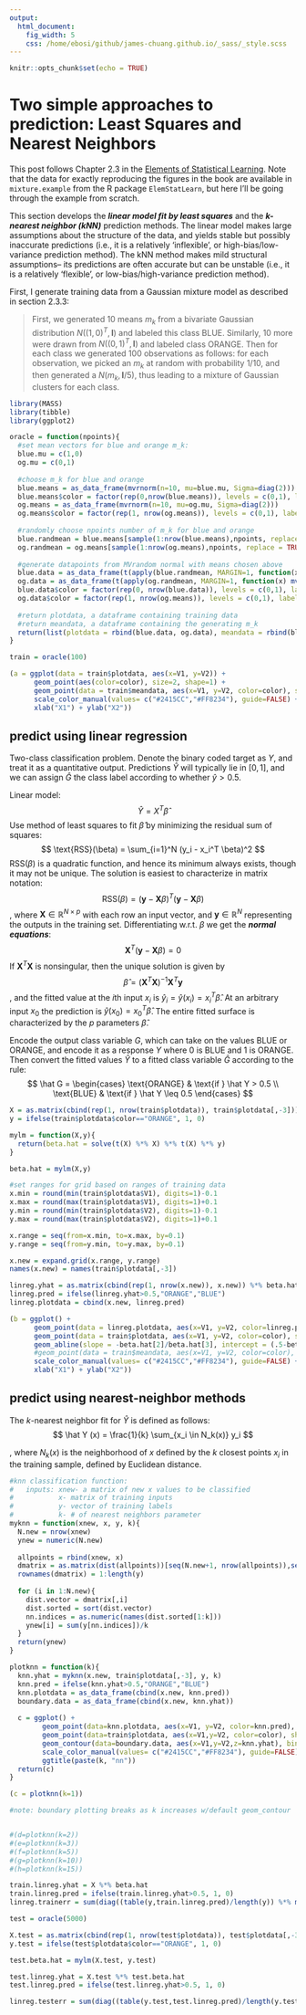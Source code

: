 ```yaml
---
output:
  html_document:
    fig_width: 5
    css: /home/ebosi/github/james-chuang.github.io/_sass/_style.scss
---
```


```r
knitr::opts_chunk$set(echo = TRUE)
```
# **Two simple approaches to prediction: Least Squares and Nearest Neighbors**
This post follows Chapter 2.3 in the [Elements of Statistical Learning](http://statweb.stanford.edu/~tibs/ElemStatLearn/). Note that the data for exactly reproducing the figures in the book are available in `mixture.example` from the R package `ElemStatLearn`, but here I'll be going through the example from scratch.

This section develops the ***linear model fit by least squares*** and the ***$k$-nearest neighbor (kNN)*** prediction methods. The linear model makes large assumptions about the structure of the data, and yields stable but possibly inaccurate predictions (i.e., it is a relatively 'inflexible', or high-bias/low-variance prediction method). The kNN method makes mild structural assumptions-- its predictions are often accurate but can be unstable (i.e., it is a relatively 'flexible', or low-bias/high-variance prediction method).

First, I generate training data from a Gaussian mixture model as described in section 2.3.3:

> First, we generated 10 means $m_k$ from a bivariate Gaussian distribution $N((1,0)^T, \mathbf{I})$ and labeled this class BLUE. Similarly, 10 more were drawn from $N((0,1)^T, \mathbf{I})$ and labeled class ORANGE. Then for each class we generated 100 observations as follows: for each observation, we picked an $m_k$ at random with probability $1/10$, and then generated a $N(m_k, \mathbf{I}/5)$, thus leading to a mixture of Gaussian clusters for each class.

```r
library(MASS)
library(tibble)
library(ggplot2)

oracle = function(npoints){
  #set mean vectors for blue and orange m_k:
  blue.mu = c(1,0)
  og.mu = c(0,1)
  
  #choose m_k for blue and orange
  blue.means = as_data_frame(mvrnorm(n=10, mu=blue.mu, Sigma=diag(2)))
  blue.means$color = factor(rep(0,nrow(blue.means)), levels = c(0,1), labels = c("BLUE", "ORANGE"))
  og.means = as_data_frame(mvrnorm(n=10, mu=og.mu, Sigma=diag(2)))
  og.means$color = factor(rep(1, nrow(og.means)), levels = c(0,1), labels = c("BLUE", "ORANGE"))
  
  #randomly choose npoints number of m_k for blue and orange
  blue.randmean = blue.means[sample(1:nrow(blue.means),npoints, replace = TRUE),1:2]
  og.randmean = og.means[sample(1:nrow(og.means),npoints, replace = TRUE),1:2]
  
  #generate datapoints from MVrandom normal with means chosen above
  blue.data = as_data_frame(t(apply(blue.randmean, MARGIN=1, function(x) mvrnorm(n=1, mu=x, Sigma=diag(2)/5))))
  og.data = as_data_frame(t(apply(og.randmean, MARGIN=1, function(x) mvrnorm(n=1, mu=x, Sigma=diag(2)/5))))
  blue.data$color = factor(rep(0, nrow(blue.data)), levels = c(0,1), labels = c("BLUE", "ORANGE"))
  og.data$color = factor(rep(1, nrow(og.means)), levels = c(0,1), labels = c("BLUE", "ORANGE"))
  
  #return plotdata, a dataframe containing training data
  #return meandata, a dataframe containing the generating m_k
  return(list(plotdata = rbind(blue.data, og.data), meandata = rbind(blue.means, og.means)))
}

train = oracle(100)

(a = ggplot(data = train$plotdata, aes(x=V1, y=V2)) +
      geom_point(aes(color=color), size=2, shape=1) +
      geom_point(data = train$meandata, aes(x=V1, y=V2, color=color), size=4) +
      scale_color_manual(values= c("#2415CC","#FF8234"), guide=FALSE) +
      xlab("X1") + ylab("X2"))
```

## **predict using linear regression**
Two-class classification problem. Denote the binary coded target as $Y$, and treat it as a quantitative output. Predictions $\hat Y$ will typically lie in $[0,1]$, and we can assign $\hat G$ the class label according to whether $\hat y > 0.5$.

Linear model:
$$
\hat Y = X^T \hat \beta
$$
Use method of least squares to fit $\hat \beta$ by minimizing the residual sum of squares:
$$
\text{RSS}(\beta) = \sum_{i=1}^N (y_i - x_i^T \beta)^2
$$
$\text{RSS}(\beta)$ is a quadratic function, and hence its minimum always exists, though it may not be unique. The solution is easiest to characterize in matrix notation:
$$
\text{RSS}(\beta) = (\mathbf{y}- \mathbf{X} \beta)^T (\mathbf{y} - \mathbf{X} \beta)
$$
, where $\mathbf{X} \in \mathbb{R}^{N \times p}$ with each row an input vector, and $\mathbf{y} \in \mathbb{R}^N$ representing the outputs in the training set. Differentiating w.r.t. $\beta$ we get the ***normal equations***:
$$
\mathbf{X}^T(\mathbf{y} - \mathbf{X}\beta) = 0
$$
If $\mathbf{X}^T\mathbf{X}$ is nonsingular, then the unique solution is given by
$$
\hat\beta = (\mathbf{X}^T \mathbf{X})^{-1} \mathbf{X}^T \mathbf{y}
$$
, and the fitted value at the $i$th input $x_i$ is $\hat y_i = \hat y(x_i) = x_i^T \hat \beta$. At an arbitrary input $x_0$ the prediction is $\hat y(x_0) = x_0^T \hat \beta$. The entire fitted surface is characterized by the $p$ parameters $\hat \beta$.

Encode the output class variable $G$, which can take on the values BLUE or ORANGE, and encode it as a response $Y$ where $0$ is BLUE and $1$ is ORANGE. Then convert the fitted values $\hat Y$ to a fitted class variable $\hat G$ according to the rule:
$$
\hat G = \begin{cases}
        \text{ORANGE}  & \text{if } \hat Y > 0.5 \\
        \text{BLUE}    & \text{if } \hat Y \leq 0.5
        \end{cases}
$$

```r
X = as.matrix(cbind(rep(1, nrow(train$plotdata)), train$plotdata[,-3]))
y = ifelse(train$plotdata$color=="ORANGE", 1, 0)

mylm = function(X,y){
  return(beta.hat = solve(t(X) %*% X) %*% t(X) %*% y)
}

beta.hat = mylm(X,y)

#set ranges for grid based on ranges of training data
x.min = round(min(train$plotdata$V1), digits=1)-0.1
x.max = round(max(train$plotdata$V1), digits=1)+0.1
y.min = round(min(train$plotdata$V2), digits=1)-0.1
y.max = round(max(train$plotdata$V2), digits=1)+0.1

x.range = seq(from=x.min, to=x.max, by=0.1)
y.range = seq(from=y.min, to=y.max, by=0.1)

x.new = expand.grid(x.range, y.range)
names(x.new) = names(train$plotdata[,-3])

linreg.yhat = as.matrix(cbind(rep(1, nrow(x.new)), x.new)) %*% beta.hat
linreg.pred = ifelse(linreg.yhat>0.5,"ORANGE","BLUE")
linreg.plotdata = cbind(x.new, linreg.pred)

(b = ggplot() +
      geom_point(data = linreg.plotdata, aes(x=V1, y=V2, color=linreg.pred), size=0.8) +
      geom_point(data = train$plotdata, aes(x=V1, y=V2, color=color), size=2, shape=1) +
      geom_abline(slope = -beta.hat[2]/beta.hat[3], intercept = (.5-beta.hat[1])/beta.hat[3], color="black") +
      #geom_point(data = train$meandata, aes(x=V1, y=V2, color=color), size=3) +
      scale_color_manual(values= c("#2415CC","#FF8234"), guide=FALSE) +
      xlab("X1") + ylab("X2"))
```

## **predict using nearest-neighbor methods**

The $k$-nearest neighbor fit for $\hat Y$ is defined as follows:
$$
\hat Y (x) = \frac{1}{k} \sum_{x_i \in N_k(x)} y_i
$$

, where $N_k(x)$ is the neighborhood of $x$ defined by the $k$ closest points $x_i$ in the training sample, defined by Euclidean distance.

```r
#knn classification function:
#   inputs: xnew- a matrix of new x values to be classified
#           x- matrix of training inputs
#           y- vector of training labels
#           k- # of nearest neighbors parameter
myknn = function(xnew, x, y, k){
  N.new = nrow(xnew)
  ynew = numeric(N.new)
  
  allpoints = rbind(xnew, x)
  dmatrix = as.matrix(dist(allpoints))[seq(N.new+1, nrow(allpoints)),seq(1, N.new)]
  rownames(dmatrix) = 1:length(y)
  
  for (i in 1:N.new){
    dist.vector = dmatrix[,i]
    dist.sorted = sort(dist.vector)
    nn.indices = as.numeric(names(dist.sorted[1:k]))
    ynew[i] = sum(y[nn.indices])/k
  }
  return(ynew)
}

plotknn = function(k){
  knn.yhat = myknn(x.new, train$plotdata[,-3], y, k)
  knn.pred = ifelse(knn.yhat>0.5,"ORANGE","BLUE")
  knn.plotdata = as_data_frame(cbind(x.new, knn.pred))
  boundary.data = as_data_frame(cbind(x.new, knn.yhat))
    
  c = ggplot() +
        geom_point(data=knn.plotdata, aes(x=V1, y=V2, color=knn.pred), size=.8) +
        geom_point(data=train$plotdata, aes(x=V1,y=V2, color=color), shape=1, size=2) +
        geom_contour(data=boundary.data, aes(x=V1,y=V2,z=knn.yhat), bins=1, color="black") +
        scale_color_manual(values= c("#2415CC","#FF8234"), guide=FALSE) +
        ggtitle(paste(k, "nn"))
  return(c)
}

(c = plotknn(k=1))
```

```r
#note: boundary plotting breaks as k increases w/default geom_contour


#(d=plotknn(k=2))
#(e=plotknn(k=3))
#(f=plotknn(k=5))
#(g=plotknn(k=10))
#(h=plotknn(k=15))
```

```r
train.linreg.yhat = X %*% beta.hat
train.linreg.pred = ifelse(train.linreg.yhat>0.5, 1, 0)
linreg.trainerr = sum(diag((table(y,train.linreg.pred)/length(y)) %*% matrix(c(0,1,1,0), ncol=2)))

test = oracle(5000)

X.test = as.matrix(cbind(rep(1, nrow(test$plotdata)), test$plotdata[,-3]))
y.test = ifelse(test$plotdata$color=="ORANGE", 1, 0)

test.beta.hat = mylm(X.test, y.test)

test.linreg.yhat = X.test %*% test.beta.hat
test.linreg.pred = ifelse(test.linreg.yhat>0.5, 1, 0)

linreg.testerr = sum(diag((table(y.test,test.linreg.pred)/length(y.test)) %*% matrix(c(0,1,1,0), ncol=2)))
```
